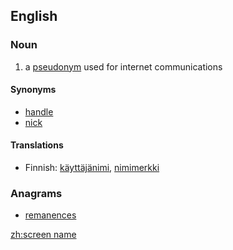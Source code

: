 ==English==
{{wikipedia}}
===Noun===

{{en-noun}}

# a [[pseudonym]] used for internet communications

====Synonyms====
* [[handle]]
* [[nick]]

====Translations====
{{trans-top|a pseudonym used for internet communications}}
* Finnish: [[käyttäjänimi]], [[nimimerkki]]
{{trans-mid}}
{{trans-bottom}}

===Anagrams===
* [[remanences#English|remanences]]

[[zh:screen name]]